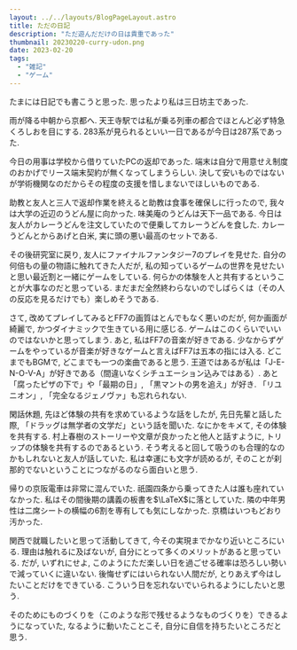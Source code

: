 ```yaml
---
layout: ../../layouts/BlogPageLayout.astro
title: ただの日記
description: "ただ遊んだだけの日は貴重であった"
thumbnail: 20230220-curry-udon.png
date: 2023-02-20
tags:
  - "雑記"
  - "ゲーム"
---
```



たまには日記でも書こうと思った.
思ったより私は三日坊主であった.

雨が降る中朝から京都へ.
天王寺駅では私が乗る列車の都合でほとんど必ず特急くろしおを目にする.
283系が見られるといい一日であるが今日は287系であった.

今日の用事は学校から借りていたPCの返却であった.
端末は自分で用意せえ制度のおかげでリース端末契約が無くなってしまうらしい.
決して安いものではないが学術機関なのだからその程度の支援を惜しまないでほしいものである.

助教と友人と三人で返却作業を終えると助教は食事を確保しに行ったので, 我々は大学の近辺のうどん屋に向かった.
味美庵のうどんは天下一品である.
今日は友人がカレーうどんを注文していたので便乗してカレーうどんを食した.
カレーうどんとからあげと白米, 実に頭の悪い最高のセットである.

<BlogImage src="/under-construction/blog/img/20230220-curry-udon.png" width="2955" height="1942" alt="うどん" />

その後研究室に戻り, 友人にファイナルファンタジー7のプレイを見せた.
自分の何倍もの量の物語に触れてきた人だが, 私の知っているゲームの世界を見せたいと思い最近割と一緒にゲームをしている.
何らかの体験を人と共有するということが大事なのだと思っている.
まだまだ全然終わらないのでしばらくは（その人の反応を見るだけでも）楽しめそうである.

さて, 改めてプレイしてみるとFF7の画質はとんでもなく悪いのだが, 何か画面が綺麗で, かつダイナミックで生きている用に感じる.
ゲームはこのくらいでいいのではないかと思ってしまう.
あと, 私はFF7の音楽が好きである.
少なからずゲームをやっているが音楽が好きなゲームと言えばFF7は五本の指には入る.
どこまでもBGMで, どこまでも一つの楽曲であると思う.
王道ではあるが私は「J-E-N-O-V-A」が好きである（間違いなくシチュエーション込みではある）.
あと「腐ったピザの下で」や「最期の日」, 「黒マントの男を追え」が好き.
「リユニオン」, 「完全なるジェノヴァ」も忘れられない.

閑話休題, 先ほど体験の共有を求めているような話をしたが, 先日先輩と話した際, 「ドラッグは無学者の文学だ」という話を聞いた.
なにかをキメて, その体験を共有する.
村上春樹のストーリーや文章が良かったと他人と話すように, トリップの体験を共有するのであるという.
そう考えると回して吸うのも合理的なのかもしれないと友人が話していた.
私は幸運にも文字が読めるが, そのことが刹那的でないということにつながるのなら面白いと思う.

帰りの京阪電車は非常に混んでいた.
祇園四条から乗ってきた人は誰も座れていなかった.
私はその間後期の講義の板書を$\LaTeX$に落としていた.
隣の中年男性は二席シートの横幅の6割を専有しても気にしなかった.
京橋はいつもどおり汚かった.

関西で就職したいと思って活動してきて, 今その実現までかなり近いところにいる.
理由は触れるに及ばないが, 自分にとって多くのメリットがあると思っている.
だが, いずれにせよ, このようにただ楽しい日を過ごせる確率は恐ろしい勢いで減っていくに違いない.
後悔せずにはいられない人間だが, とりあえず今はしたいことだけをできている.
こういう日を忘れないでいられるようにしたいと思う.

そのためにものづくりを（このような形で残せるようなものづくりを）できるようになっていた, なるように動いたことこそ, 自分に自信を持ちたいところだと思う.
